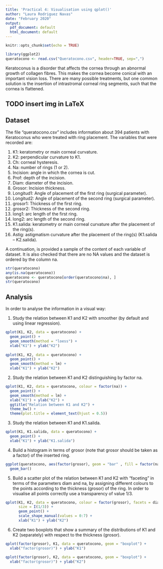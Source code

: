 ```yaml
---
title: 'Practical 4: Visualisation using qplot()'
author: "Laura Rodriguez Navas"
date: "February 2020"
output:
  pdf_document: default
  html_document: default
---
```


```r
knitr::opts_chunk$set(echo = TRUE)

library(ggplot2)
queratocono <- read.csv("Queratocono.csv", header=TRUE, sep=",")
```

Keratoconus is a disorder that affects the cornea through an abnormal growth of collagen fibres. This makes the cornea become conical with an important vision loss. There are many possible treatments, but one common solution is the insertion of intrastromal corneal ring segments, such that the cornea is flattened.

## TODO insert img in LaTeX

## Dataset

The file “queratocono.csv” includes information about 394 patients with Keratoconus who were treated with ring placement. The variables that were recorded are:

1. K1: keratometry or main corneal curvature.
2. K2: perpendicular curvature to K1.
3. Ch: corneal hysteresis.
4. Na: number of rings (1 or 2).
5. Incision: angle in which the cornea is cut.
6. Prof: depth of the incision.
7. Diam: diameter of the incision.
8. Grosor: Incision thickness.
9. Longitud1: Angle of placement of the first ring (surgical parameter).
10. Longitud2: Angle of placement of the second ring (surgical parameter).
11. grosor1: Thickness of the first ring.
12. grosor2: Thickness of the second ring.
13. long1: arc length of the first ring.
14. long2: arc length of the second ring.
15. K1.salida: keratometry or main corneal curvature after the placement of the ring(s).
16. Astig: astigmatism curvature after the placement of the ring(s) (K1.salida – K2.salida).

A continuation, is provided a sample of the content of each variable of dataset. It is also checked that there are no NA values and the dataset is ordered by the column na.

```r
str(queratocono)
any(is.na(queratocono))
queratocono <- queratocono[order(queratocono$na), ]
str(queratocono)
```

## Analysis

In order to analyse the information in a visual way:

1. Study the relation between K1 and K2 with smoother (by default and using linear regression).

```r
qplot(K1, K2, data = queratocono) +
  geom_point() + 
  geom_smooth(method = "loess") +
  xlab("K1") + ylab("K2")
  
qplot(K1, K2, data = queratocono) +
  geom_point() +
  geom_smooth(method = lm) +
  xlab("K1") + ylab("K2")
```

2. Study the relation between K1 and K2 distinguishing by factor na.

```r
qplot(K1, K2, data = queratocono, colour = factor(na)) +
  geom_point() +
  geom_smooth(method = lm) +
  xlab("K1") + ylab("K2") +
  ggtitle("Relation between K1 and K2") +
  theme_bw() +
  theme(plot.title = element_text(hjust = 0.5))
```

3. Study the relation between K1 and K1.salida.

```r
qplot(K1, K1.salida, data = queratocono) +
  geom_point() + 
  xlab("K1") + ylab("K1.salida")
```


4. Build a histogram in terms of grosor (note that grosor should be taken as a factor) of the inserted ring.

```r
ggplot(queratocono, aes(factor(grosor), geom = "bar" , fill = factor(na))) +
  geom_bar()
```


5. Build a scatter plot of the relation between K1 and K2 with “faceting” in terms of the parameters diam and na, by assigning different colours to the points according to the thickness (grosor) of the ring. In order to visualise all points correctly use a transparency of value 1/3.

```r
qplot(K1, K2, data = queratocono, colour = factor(grosor), facets = diam ~ na, 
      size = I(1/3)) +
      geom_point() + 
      scale_shape_manual(values = 0:7) +
      xlab("K1") + ylab("K2")
```


6. Create two boxplots that show a summary of the distributions of K1 and K2 (separately) with respect to the thickness (grosor).

```r
qplot(factor(grosor), K1, data = queratocono, geom = "boxplot") +
  xlab("factor(grosor)") + ylab("K1")

qplot(factor(grosor), K2, data = queratocono, geom = "boxplot") +
  xlab("factor(grosor)") + ylab("K2")
```

